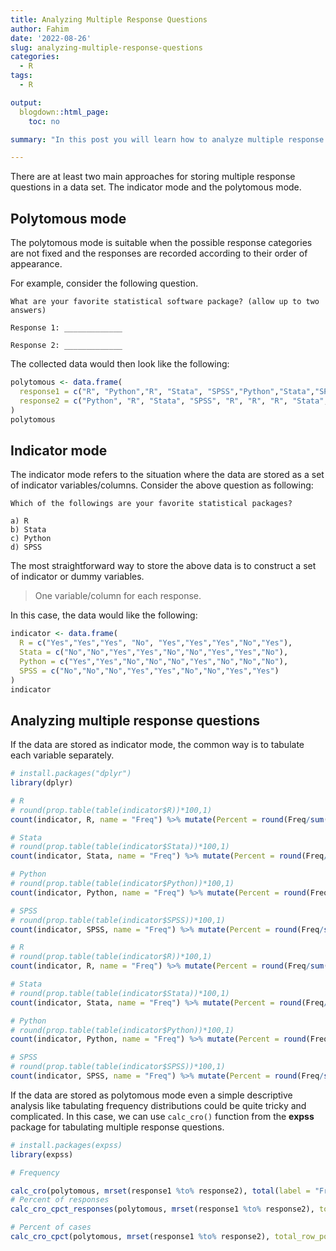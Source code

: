 ```yaml
---
title: Analyzing Multiple Response Questions
author: Fahim
date: '2022-08-26'
slug: analyzing-multiple-response-questions
categories:
  - R
tags:
  - R

output:
  blogdown::html_page:
    toc: no

summary: "In this post you will learn how to analyze multiple response questions in R."

---
```


There are at least two main approaches for storing multiple response questions in a data set. The indicator mode and the polytomous mode.

## Polytomous mode

The polytomous mode is suitable when the possible response categories are not fixed and the responses are recorded according to their order of appearance.

For example, consider the following question.

    What are your favorite statistical software package? (allow up to two answers)

    Response 1: _____________

    Response 2: _____________

The collected data would then look like the following:

```r
polytomous <- data.frame(
  response1 = c("R", "Python","R", "Stata", "SPSS","Python","Stata","SPSS","R"),
  response2 = c("Python", "R", "Stata", "SPSS", "R", "R", "R", "Stata", "SPSS")
)
polytomous
```


## Indicator mode

The indicator mode refers to the situation where the data are stored as a set of indicator variables/columns. Consider the above question as following:

    Which of the followings are your favorite statistical packages?

    a) R
    b) Stata
    c) Python
    d) SPSS

The most straightforward way to store the above data is to construct a set of indicator or dummy variables.

> One variable/column for each response.

In this case, the data would like the following:

```r
indicator <- data.frame(
  R = c("Yes","Yes","Yes", "No", "Yes","Yes","Yes","No","Yes"),
  Stata = c("No","No","Yes","Yes","No","No","Yes","Yes","No"),
  Python = c("Yes","Yes","No","No","No","Yes","No","No","No"),
  SPSS = c("No","No","No","Yes","Yes","No","No","Yes","Yes")
)
indicator
```

## Analyzing multiple response questions

If the data are stored as indicator mode, the common way is to tabulate each variable separately.

```r
# install.packages("dplyr")
library(dplyr)

# R
# round(prop.table(table(indicator$R))*100,1)
count(indicator, R, name = "Freq") %>% mutate(Percent = round(Freq/sum(Freq)*100, 1))

# Stata
# round(prop.table(table(indicator$Stata))*100,1)
count(indicator, Stata, name = "Freq") %>% mutate(Percent = round(Freq/sum(Freq)*100, 1))

# Python
# round(prop.table(table(indicator$Python))*100,1)
count(indicator, Python, name = "Freq") %>% mutate(Percent = round(Freq/sum(Freq)*100, 1))

# SPSS
# round(prop.table(table(indicator$SPSS))*100,1)
count(indicator, SPSS, name = "Freq") %>% mutate(Percent = round(Freq/sum(Freq)*100, 1))
```

```r
# R
# round(prop.table(table(indicator$R))*100,1)
count(indicator, R, name = "Freq") %>% mutate(Percent = round(Freq/sum(Freq)*100, 1))

# Stata
# round(prop.table(table(indicator$Stata))*100,1)
count(indicator, Stata, name = "Freq") %>% mutate(Percent = round(Freq/sum(Freq)*100, 1))

# Python
# round(prop.table(table(indicator$Python))*100,1)
count(indicator, Python, name = "Freq") %>% mutate(Percent = round(Freq/sum(Freq)*100, 1))

# SPSS
# round(prop.table(table(indicator$SPSS))*100,1)
count(indicator, SPSS, name = "Freq") %>% mutate(Percent = round(Freq/sum(Freq)*100, 1))
```

If the data are stored as polytomous mode even a simple descriptive analysis like tabulating frequency distributions could be quite tricky and complicated. In this case, we can use `calc_cro()` function from the **expss** package for tabulating multiple response questions.


```r
# install.packages(expss)
library(expss)
```

```r
# Frequency

calc_cro(polytomous, mrset(response1 %to% response2), total(label = "Freq"))
# Percent of responses
calc_cro_cpct_responses(polytomous, mrset(response1 %to% response2), total_row_position = "none", total(label = "Percent of responses"))

# Percent of cases
calc_cro_cpct(polytomous, mrset(response1 %to% response2), total_row_position = "none", total(label = "Percent of cases"))
```





